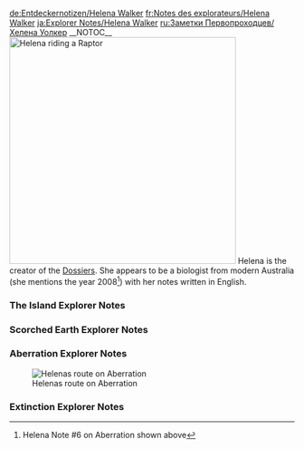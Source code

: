 <noinclude>
{{Include}}
{{ambox
| color = yellow
| icon = Carbonemys.png
| type = If you came directly to this page you can find the other Explorer Notes on page [[Explorer Notes]].
| info =
}}
[[de:Entdeckernotizen/Helena Walker]]
[[fr:Notes des explorateurs/Helena Walker]]
[[ja:Explorer Notes/Helena Walker]]
[[ru:Заметки Первопроходцев/Хелена Уолкер]]
{{MissingTranslations|es|it|pl|pt-br|th}}
</noinclude>__NOTOC__
[[File:Helena.jpg|thumb|400px|right|Helena<ref>[https://survivetheark.com/index.php?/articles.html/mysterious-mysteries-introducing-ark-digest-49-community-crunch-103-r557/ Digest 49, confirmation that Helena is the woman on the Box-Art]</ref> riding a [[Raptor]]]]
Helena is the creator of the [[Dossiers]]. She appears to be a biologist from modern Australia (she mentions the year 2008<ref>Helena Note #6 on Aberration shown above</ref>) with her notes written in English.

<div class="toccolours mw-collapsible mw-collapsed" style="background: none; border: none;">
===The Island Explorer Notes===
<div class="mw-collapsible-content">
{{Explorer Note
| title = Helena Note #1
| location = 
| transcript = I’ve lost count of how many sunrises I’ve seen since I arrived on this island. Hundreds, I’d imagine, yet each one seems more beautiful than the last. Sometimes, I like to take Athena out just before dawn and watch it while flying through the morning sky. It’s in these simple moments that I realize just how lucky I am.<br/><br/>Not that I was unhappy exploring the reefs and rainforests back, in Oz, but I wasn’t ever going to spot a Bronto stomping about the outback, was I? Since I got here, I’ve had the opportunity to study creatures that no other biologist has even witnessed. I’ll always be grateful for that.
| author = Helena
| icon = NoteHelena.png
| sound = Helena_ExpNote_(The Island)_01.ogg
}}

{{Explorer Note
| title = Helena Note #2
| location = 
| transcript = I’d been holding out for a change in weather before studying the wildlife of this island’s peculiar tundra region, but I think it’s safe to say that it’s not forthcoming. Clearly this planet has no axial tilt, and therefore, no seasons. That ice and snow isn’t melting anytime soon.<br/><br/>Can’t say I’m happy about it. The cold and I are not the best of mates, I can tell you that, but I’ll just have to suck it up. The climate during the Jurassic and cretaceous periods that many of this island’s creatures hail from was fairly uniform, so an arctic region is quite the oddity. It’d be plain stubborn of me not to have a Captain Cook.
| author = Helena
| icon = NoteHelena.png
| sound = Helena_ExpNote_(The Island)_02.ogg
}}

{{Explorer Note
| title = Helena Note #3
| location = 
| transcript = The tribe that calls themselves The Howling Wolves has really made this northern adventure a lot easier. Well, them and Athena. She’s right at home here. I don’t think I’ll ever be able to repay Rockwell for just up and giving me, an Argentavis. He’s said our conversations are payment enough, but I still feel guilty. I should remember to collect some floral samples for him while I’m here.<br/><br/>Anyway, tagging along with the wolves has been a good introduction to the region, but I think I’m ready to making my own way. To make real scientific conclusions, I need to observe these animals undisturbed in their natural habitat for long periods of time.
| author = Helena
| icon = NoteHelena.png
| sound = Helena_ExpNote_(The Island)_03.ogg
}}

{{Explorer Note
| title = Helena Note #4
| location = 
| transcript = What a day! There I am, putting the finishing touches on the mammoth dossier, when all of a sudden, a Tyrannosaurus starts attacking the herd. Strewth! A Tyrannosaurus wading through the bloody snow!<br/><br/>I asked The Howling Wolves at the nearest camp, and apparently, this is a common thing. They’re not new to the region. It just doesn’t make sense. How can a Tyrannosaurus survive in this climate? And how can the introduction of an apex predator not shift the entire ecosystem?
| author = Helena
| icon = NoteHelena.png
| sound = Helena_ExpNote_(The Island)_04.ogg
}}

{{Explorer Note
| title = Helena Note #5
| location = 
| transcript = Well, I've combed through more carnivore droppings, than I care to calculate, and I can't say they provided many answers. All the predators in this region have very similar diets. With so many different predators hunting the same prey, the populations of all these species shouldn't be sustainable. Yet I've found nothing to indicate that any population shift is actually happening.<br/><br/>It's just bizarre! The longer I'm here, the more I realize that this region shouldn't exist. Its climate is out of sync with the rest of the island, many of the creatures here are millions of years ahead of the dinosaurs and the ecosystem is almost static!<br/><br/>Something's off. I need to review my notes.
| author = Helena
| icon = NoteHelena.png
| sound = Helena_ExpNote_(The Island)_05.ogg
}}

{{Explorer Note
| title = Helena Note #6
| location = 
| transcript = Helena, you're a dipstick.<br/><br/>Going through my notes, I've realised that there are more predators than prey across this entire island by almost double. That's the opposite of how any ecosystem is supposed to work. I can't believe it took a Tyrannosaurus frolicking through the snow for me to see this. It's plain as day.<br/><br/>What to make of it? Add in the human factor, and it's impossible for this island to continue as it is by natural means. So, what, is this island's wildlife being monitored and curated somehow?<br/><br/>I should speak with Rockwell. Maybe he's come to a similar conclusion.
| author = Helena
| icon = NoteHelena.png
| sound = Helena_ExpNote_(The Island)_06.ogg
}}

{{Explorer Note
| title = Helena Note #7
| location = 
| transcript = I never thought this island was normal, exactly. I mean, there are giant obelisks floating in the sky, for Pete's sake. Not to mention that cave I found, which hid a platform similar to those found at the base of said obelisks. Well, similar except for those oddly shaped holes that were carved into its podium.<br/><br/>I guess I just didn't care about all that. So long as I had my beautiful, unique and untainted ecosystem to study, I was happy. But now...<br/><br/>No, I shouldn't write it off just yet. Not before I arrive at Rockwell's. There's still a chance that my data is off or, that I missed something obvious. I won't give up on my paradise just yet.
| author = Helena
| icon = NoteHelena.png
| sound = Helena_ExpNote_(The Island)_07.ogg
}}

{{Explorer Note
| title = Helena Note #8
| location = 
| transcript = I really need to visit Rockwell more. It's so energizing to be around someone of his experience that still has so much excitement for his work, and talking to him always helps me gain perspective.<br/><br/>As for the Island's ecological abnormalities, Rockwell reassured me that I was jumping to conclusions. He made a great point: Just because this place doesn't follow the scientific laws we're used to, doesn't mean it follows no scientific laws at all. After all, science is about discovery, and new discoveries can invalidate old principles.<br/><br/>So before I latch onto my theory, I need to gather more empirical evidence. Otherwise, I'm  no scientist.
| author = Helena
| icon = NoteHelena.png
| sound = Helena_ExpNote_(The Island)_08.ogg
}}

{{Explorer Note
| title = Helena Note #9
| location = 
| transcript = On Rockwell's recommendation, I've headed south to start an in depth study of the Island's marine life with the help of a tribe called the Painted Sharks. Because the ecosystem of the ocean that surrounds the Island is separate from the ecosystem on the mainland, correlating patterns between them might help me isolate and understand this island's scientific abnormalities.<br/><br/>Also, after freezing my ass off for so long, I could really use an extended stay on a tropical island. Marine biology was never my strongest field, but I do love the ocean. If nothing else, it should be beautiful there.
| author = Helena
| icon = NoteHelena.png
| sound = Helena_ExpNote_(The Island)_09.ogg
}}

{{Explorer Note
| title = Helena Note #10
| location = 
| transcript = The Painted Sharks have treated me like I'm the bloody queen since I showed them Rockwell's letter of recommendation. I don't think I've eaten better in my entire time on the Island. Not that it's a high bar, I'm a horrible cook. Oh, and they've been of tremendous help with my research, of course.<br/><br/>So far, my estimates of the predator-prey balance are consistent with the ecosystems on the mainland. The water is simply teeming with shoals of megalodons, and they are extremely aggressive. Perhaps that's a side effect of having limited prey? Sharks aren't known as territorial creatures. I'll have to study them further.
| author = Helena
| icon = NoteHelena.png
| sound = Helena_ExpNote_(The Island)_10.ogg
}}

{{Explorer Note
| title = Helena Note #11
| location = 
| transcript = Still no anwsers as to why the Megalodons are so territorial, but I was privy to something even more extraordinary: Megalodon Mating Behavior! No one's ever witnessed Great Whites rooting around back home, so that alone is monumental, but I got something even better.<br/><br/>I know, what could possibly top watching Megalodons having a naughty, right? Tracking the female! I was able to observe her for almost the full gestation period, and get this, it only lasts one week. One Week! No wonder the population is so high. These are spitting out pups forty-four times the rate of Aussie Great Whites.<br/><br/>I should compare how they behave in captivity.
| author = Helena
| icon = NoteHelena.png
| sound = Helena_ExpNote_(The Island)_11.ogg
}}

{{Explorer Note
| title = Helena Note #12
| location = 
| transcript = So, in addition to all of the oddities I found with wild megalodons, here's the real cherry on top: Taming them is a piece of piss. A bit of training and they're more obedient than the family dog.<br/><br/>Now, I've heard of sharks getting very rudimentary training over a year or so, but not to this extent. Certainly not so easily. Sharks aren't mammals or even avians, they're fish. They rely more on instinct, or to put it simply, they're not very smart. You shouldn't be able to ride one like a jet ski.<br/><br/>I'm trying to keep an open mind like Rockwell suggested, but this just feels wrong.
| author = Helena
| icon = NoteHelena.png
| sound = Helena_ExpNote_(The Island)_12.ogg
}}

{{Explorer Note
| title = Helena Note #13
| location = 
| transcript = Well, this seals it. Just when I thought I'd made some sense of the notes I took while visiting the Painted Sharks, I spotted the nail in the proverbial coffin: Roos. A whole herd of giant Roos were just hopping about the countryside like they'd always been there.<br/><br/>As much as I love Roos, they just shouldn't be here, period. They evolved in Oz and Oz only sixty million years after the dinosaurs went extinct among a bevy of other marsupials. If I know any genus, it's this one, and Procoptodon should not exist here.<br/><br/>This island isn't an ecosystem, its a zoo.
| author = Helena
| icon = NoteHelena.png
| sound = Helena_ExpNote_(The Island)_13.ogg
}}

{{Explorer Note
| title = Helena Note #14
| location = 
| transcript = Not too long ago, I thought this place was a far off utopia where I could study all the world's lost wonders. Now that I'm certain it's not natural at all, I have to say, it's lost a lot of luster.<br/><br/>Interference from mankind hasn't helped. Most tribes have learned to live in harmony with their slice of the island, but some aren't content with that. One is even trying to conquer all the others, and natural or not, this ecosystem won't be any better off if it's burned down in some great war.<br/><br/>The sunrises are still beautiful, though. At least nothing can change that.
| author = Helena
| icon = NoteHelena.png
| sound = Helena_ExpNote_(The Island)_14.ogg
}}

{{Explorer Note
| title = Helena Note #15
| location = 
| transcript = Of all the abnormalities that I've observed, the tamed Megalodons stick out to me. It was almost like they were stray dogs who were resocialized, as though they had a genetic history of human obedience.<br/><br/>Most of my observations have been in the wild, but I think I may learn a thing or two if I observe domesticated creatures more closely. I need to study their diets, their mating patterns, how they socialize with other species... all that.<br/><br/>Rumor has it that there's some woman that's tamed a whole mess of them all by herself, so many that they call her The Beast Queen of the Jungle. Maybe she'll have some useful insights.
| author = Helena
| icon = NoteHelena.png
| sound = Helena_ExpNote_(The Island)_15.ogg
}}

{{Explorer Note
| title = Helena Note #16
| location = 
| transcript = I suppose it was a bit naive of me to think that someone with the monicker of "Beast Queen" would roll out the red carpet. I guess I got used to all the friendly treatment that being an associate of Rockwell's earned me.<br/><br/>She did let me stay at least, and she hasn't instructed her dinosaurs to kill me yet, so that's a positive. Not that she'd really need the dinosaurs. If that glare of hers gets any more intense, I'll probably just burst into flames on the spot.<br/><br/>Strewth, I hope she eases up. Sifting through raptor excrement with someone watching is harder than you might think.
| author = Helena
| icon = NoteHelena.png
| sound = Helena_ExpNote_(The Island)_16.ogg
}}

{{Explorer Note
| title = Helena Note #17
| location = 
| transcript = There's nothing special about the diet of these tamed creatures when compared to their wild counterparts. Part of that is the Beast Queen's doing, as she takes them on regular hunting excursions for training purposes.<br/><br/>Curiously, they never have to range too far. There is an abundance of prey nearby, despite the size of her pack. That this has held true regardless of her domesticated creature's remarkable birth and growth rates makes it even more unusual.<br/><br/>Oh, and I did finally get her name - Li Mei-Yin. She's gotten a little less glarey, too. In hindsight, maybe starting by studying her animals' feces just gave her the wrong impression...
| author = Helena
| icon = NoteHelena.png
| sound = Helena_ExpNote_(The Island)_17.ogg
}}

{{Explorer Note
| title = Helena Note #18
| location = 
| transcript = The most interesting thing that I've observed about Mei-Ying's animals has been what they don't do - they never fight.<br/><br/>Among creatures that have been domesticated for generations like cats or dogs, that's normal, but there's a reason zoos keep their animals in separate enclosures. Certain instincts are hard to curb, and there should definitely be more disputes among such a diverse group.<br/><br/>Mei-Ying has even integrated a herd of herbivores into her army, as their thick hides have proven resistant to fire and explosives. Yet despite being surrounded by carnivores, they remain untouched. It doesn't make sense.<br/><br/>That's not to take anything away from Mei-Yin. She works hard to treat and train her animals well. She's not bad company either, at least when she's not mute and I don't go full biologist. Sometimes it's felt like speaking a new language, but it's been kind of refreshing.
| author = Helena
| icon = NoteHelena.png
| sound = Helena_ExpNote_(The Island)_18.ogg
}}

{{Explorer Note
| title = Helena Note #19
| location = 
| transcript = After going over my notes from Mei-Yin's camp, I've concluded that the animals on this island are not only used to humans, but used to captivity. Even with their accelerated growth rates, their behavior indicates that they have been regularly domesticated for decades at least. Otherwise, they'd never obey the whims of mankind so easily.<br/><br/>With that in mind, I believe that my theory about this island being curated is back in play. In fact, it's possible that not only are animal populations being controlled, but that the animals themselves are genetically modified. However, before I bring this to Rockwell, there's one more rumor that I want to confirm.
| author = Helena
| icon = NoteHelena.png
| sound = Helena_ExpNote_(The Island)_19.ogg
}}

{{Explorer Note
| title = Helena Note #20
| location = 
| transcript = This is the smoking gun. It has to be. I simply can't be convinced that this place is natural after finding an island populated entirely by carnivores.<br/><br/>Even if they fed off of each other, which is awfully dubious given that carnivore meat is much more likely to carry harmful parasites than herbivore meat, the landmass is so small and their population is so dense that they could never maintain it. Yet there it is, hidden away off the northeast coast of the Island. Someone would have to put them there on purpose.<br/><br/>There's no way that Rockwell can deny my theory now.
| author = Helena
| icon = NoteHelena.png
| sound = Helena_ExpNote_(The Island)_20.ogg
}}

{{Explorer Note
| title = Helena Note #21
| location = 
| transcript = As I expected, Rockwell couldn't deny my theory, but I can't say that I have his endorsement either. He didn't seem terribly engrossed in the subject, frankly. Something else seems to have captured his attention as of late: the Island's obelisks..<br/><br/>Apparently, Rockwell stumbled upon a way to interact with the towering monuments while spelunking, of all things. I guess he felt the need to scratch that old intrepid explorer itch of his. It's pretty impressive, considering his age.<br/><br/>Now that I think about it, the obelisks could be linked to my own findings. Their nature has always been a mystery, and Rockwell made some intriguing observations. I should follow up.
| author = Helena
| icon = NoteHelena.png
| sound = Helena_ExpNote_(The Island)_21.ogg
}}

{{Explorer Note
| title = Helena Note #22
| location = 
| transcript = Though I've been received by the Iron Brotherhood, they didn't seem very pleased to see me, especially when I mentioned Rockwell. That's a first. Add that to the rather deserted, gloomy state of their compound, and I'm starting to feel a bit apprehensive. Their leader can't return from his hunting expedition soon enough.<br/><br/>All I've confirmed so far is that yes, they gathered all of the artifacts Rockwell sought and yes, the artifacts were able to activate one of the obelisks. You'd think they'd be celebrating such a monumental discovery, but it's just killjoys as far as the eye can see. Go figure.
| author = Helena
| icon = NoteHelena.png
| sound = Helena_ExpNote_(The Island)_22.ogg
}}

{{Explorer Note
| title = Helena Note #23
| location = 
| transcript = I keep glancing at the artifact. I understand why the Iron Brotherhood's leader didn't want it. Since it has no apparent use, all it does is remind him of the tribesman who died seizing it from that giant spider.<br/><br/>Can it really be useless, though? They described the artifacts that activated the obelisk as looking similar to it, so I headed to the nearest obelisk to see if I could get a response. No luck. Maybe it activates something else?<br/><br/>Of course! The platform in the cave! It's a long shot, but it's the only thing I can think of that's similar to the obelisks. Definitely worth a try.
| author = Helena
| icon = NoteHelena.png
| sound = Helena_ExpNote_(The Island)_23.ogg
}}

{{Explorer Note
| title = Helena Note #24
| location = 
| transcript = Unbelievable! The artifacts perfectly fits one of the slots in the platform's pedestal. How did I not notice that right away? I really am a dipstick.<br/><br/>So if this key, such as it is, was acquired by activating one of the obelisks, then it follows that the other two keys can be obtained by activating the other two obelisks. Then, with all three keys, maybe this platform will lead to whatever is controlling the Island's ecosystem.<br/><br/>If the other obelisks work the way that the first one did, that means I have to find a whole mess of artifacts first, and I don't think I can do that alone...
| author = Helena
| icon = NoteHelena.png
| sound = Helena_ExpNote_(The Island)_24.ogg
}}

{{Explorer Note
| title = Helena Note #25
| location = 
| transcript = Well, the Howling Wolves are quickly tracking down the artifacts, but after hearing about what happened to the Iron Brotherhood, that's as far as they'll go. It's understandable, but it leaves me in a tight spot. If a giant spider and I get in a scrap, the spider's winning for sure.<br/><br/>Even with Athena on my side, I prefer to avoid danger, not confront it. My aim's piss poor and I've got fists like marshmallows. If I want a fair go at actually surviving whatever happens when the obelisk activates, I'll need backup.<br/><br/>Negotiation Notes: Don't mention feces. Don't look directly at the glare. Bring chili (UNBURNED).
| author = Helena
| icon = NoteHelena.png
| sound = Helena_ExpNote_(The Island)_25.ogg
}}

{{Explorer Note
| title = Helena Note #26
| location = 
| transcript = Now, I know you don't get a nickname like "Beast Queen" without being one tough lady, but when I saw that giant ape, I still thought we were buggered. Fortunately, Mei-Yin's got more intestinal fortitude than yours truly, and somehow, someway she was able to pull out a win. Glad I'm on her good side!.<br/><br/>I already found the second key, but I want to take a look around here before we head back through the portal. This ape either lived here, or was released when we activated the obelisk. Finding out how it survived in this isolated environment or how it got here could prove useful.
| author = Helena
| icon = NoteHelena.png
| sound = Helena_ExpNote_(The Island)_26.ogg
}}

{{Explorer Note
| title = Helena Note #27
| location = 
| transcript = So, these are the conquerors that I heard about way back when. Not a great first impression. Mei-Yin and I weren't quite mates, but watching her creatures get slaughtered like that certainly wasn't pleasant. I'm not a fan of the prisoner lifestyle, either.<br/><br/>The leader introduced himself as Gaius Marcellus Nerva, and he's not a complete bogan, I'll give him that. He let me keep my personal effects and our conversations have been civil so far. I get the feeling that'll change if I don't cooperate, though.<br/><br/>Not that I have much choice. They already took the keys. The only way I'm seeing this through is as a "guest" of the New Legion."
| author = Helena
| icon = NoteHelena.png
| sound = Helena_ExpNote_(The Island)_27.ogg
}}

{{Explorer Note
| title = Helena Note #28
| location = 
| transcript = This Nerva bloke's FIGJAM incarnate. He seems to think that he's Jupiter's gift to the Island or some rubbish like that. I think his ego was actually tangible when the Legion returned from to the obelisk with the third key and the head of a dragon in tow.<br/><br/>Sadly, as much as I would enjoy seeing him fall flat on his face, I need him and I need the New Legion. So, when he "asked" me to guide his forces to the hidden cave, I obliged without protest.<br/><br/>What he'll do with me afterwards, I don't know.
| author = Helena
| icon = NoteHelena.png
| sound = Helena_ExpNote_(The Island)_28.ogg
}}

{{Explorer Note
| title = Helena Note #29
| location = 
| transcript = When Nerva and his band return from the cave, they'll decide my fate, so this may be my final chance to reflect. I may as well take advantage of it.<br/><br/>I realize that had I just ignored the signs and accepted this paradise at face value, I'd still be happy and free. Would that have been better? I don't think so. After a lot of thought, I've decided that I'd rather die seeking the truth than living in an illusion. That, as Rockwell would say, is the path of a true scientist.<br/><br/>Not that I'm Galileo battling the church or anything, but hey, it's something to hold onto.
| author = Helena
| icon = NoteHelena.png
| sound = Helena_ExpNote_(The Island)_29.ogg
}}

{{Explorer Note
| title = Helena Note #30
| location = 
| transcript = Well, I'm not dead, and as it turns out, neither was Mei-Yin. In fact, it was her who freed me, and insisted we follow Nerva through the portal in the cave.<br/><br/>A horrifying scene awaited us. All of Nerva's men lay dead amongst the shards of a mysterious metal, but Nerva's body was missing. Forgetting my present company, I suggested a peaceful approach if we encountered him. That earned me one hell of a knockout punch.<br/><br/>When I came to, I searched the whole station, but the only signs of Mei-Yin and Nerva were a few ounces of dried blood. No bodies, and no victor.<br/><br/>There, floating outside the window and surrounded by machinery, was the very island that I had been living on, and it too was orbiting high above the Earth along with countless other stations just like it. The ecosystem on the Island wasn't just curated, it was completely artificial from the ground up!<br/><br/>What in the hell is all this, why would anyone construct it, and how could they have possibly kept it hidden from the world? I don't have the answers to any of these questions or the dozens of others that keep popping into my head, but somehow, I mean to find out. Somehow, I'll find the truth.
| author = Helena
| icon = NoteHelena.png
| sound = Helena_ExpNote_(The Island)_30.ogg
}}</div>
</div>

<div class="toccolours mw-collapsible mw-collapsed" style="background: none; border: none;">
===Scorched Earth Explorer Notes===
<div class="mw-collapsible-content">
{{Explorer Note
| title = Helena Note #1 (Scorched Earth)
| location = 
| transcript = I had to pick the desert. Why the hell did I pick the desert?<br/><br/>Well, I suppose "pick" is a rather strong word for it. I’m still not entirely certain just how I got that console working, but it suddenly started cycling through holographic images of different destinations far from the island that I’d been living on. Of course, I just had to go and press another button while it was showing off one that contained miles and miles of bloody desert, and here I am.<br/><br/>That’s just typical of me, isn’t it? Always leaping, never looking. Oh well, better make the best of it, and by that, I mean "better not die of heat exhaustion."
| author = Helena
| icon = NoteHelena.png
| sound = Helena_ExpNote_(Scorched Earth)_01.ogg
}}

{{Explorer Note
| title = Helena Note #2 (Scorched Earth)
| location = 
| transcript = My hunting skills are seriously out of practice. Not that I was ever spectacular, but I feel like I’d graduated from smashing bugs with a rock at some point.<br/><br/>At least I was thoroughly rewarded for my efforts. My hunch was spot on these big green bastards are carrying drinkable water on their backs, and thank goodness for that! I may have never known if I’d killed a red one first, since those carry oil instead. Far less useful when you’re dying of thirst, let me tell you.<br/><br/>I may be fighting the inevitable, though. I’m still on foot and still alone. Definitely miss Athena.
| author = Helena
| icon = NoteHelena.png
| sound = Helena_ExpNote_(Scorched Earth)_02.ogg
}}

{{Explorer Note
| title = Helena Note #3 (Scorched Earth)
| location = 
| transcript = I’m on a roll. By sheer coincidence, I stumbled into another group of survivors today, and they didn’t try to kill me or anything. If I didn’t know how probability actually worked, I’d say that this recent string of good luck is the universe making up for sending me to the bloody desert in the first place.<br/><br/>The caravaners were welcoming, and the creatures they ride are fascinating. They seem like dinosaurs, but they also appear to share some biology with camels. Bizarre! For all its oddities, the island never had anything like that.<br/><br/>I’ll have to study them… after a nap. All this desert survival’s left me knackered.
| author = Helena
| icon = NoteHelena.png
| sound = Helena_ExpNote_(Scorched Earth)_03.ogg
}}

{{Explorer Note
| title = Helena Note #4 (Scorched Earth)
| location = 
| transcript = If I’d ended up in this place instead of on that island, I’d have never imagined the ecosystem was natural. Not for two seconds.<br/><br/>Take these morellatops: they’re a cross between a ceratops, a morelladon and a camel, and the strangest part? There are places in its humps where you can stick a spigot and get clean drinking water. Tastes like piss, but not only is it safe, it doesn’t even harm the morellatops. It’s crackers.<br/><br/>Definitely the result of genetic engineering, but I knew that, didn’t I? It’s time to get to the “why.” Maybe studying the creatures here with my new perspective will yield some insight.
| author = Helena
| icon = NoteHelena.png
| sound = Helena_ExpNote_(Scorched Earth)_04.ogg
}}

{{Explorer Note
| title = Helena Note #5 (Scorched Earth)
| location = 
| transcript = Today, I caught a glimpse of what the caravaners call the "Endless Dunes". The desolate sea of sand that apparently surrounds the livable portion of the desert on all sides.<br/><br/>Now those dunes can't literally be endless, but it's easy to see why one would think that. Not only do they, stretch on to the horizon, but they're home to get to... get this... giant sand "worms" that will devour anything that sets foot in their domain.<br/><br/>I laughed that off at first. Then I saw a creature the size of a train burst up from the sand and devour a wild morellatops that had wandered into its territory. I suppose I'll just have to learn to walk without rhythm...
| author = Helena
| icon = NoteHelena.png
| sound = Helena_ExpNote_(Scorched Earth)_05.ogg
}}

{{Explorer Note
| title = Helena Note #6 (Scorched Earth)
| location = 
| transcript = As absurd as the Death Worms are, I see their purpose. They are a natural barrier.<br/><br/>If this whole place is a space station posing as a real ecosystem, then it needs to keep the wildlife and humans inside it contained in a way that appears natural. The island accomplished that by simply being an island, and the desert does it via the Death Worms.<br/><br/>Granted, a large population of predators with ludicrous kilocalorie needs would never last long in a place as devoid of prey, but as this is an artificial environment, the station can feed or, replace the Death Worms as needed. It's a little convoluted, but it makes sense.
| author = Helena
| icon = NoteHelena.png
| sound = Helena_ExpNote_(Scorched Earth)_06.ogg
}}

{{Explorer Note
| title = Helena Note #7 (Scorched Earth)
| location = 
| transcript = Time to go over the facts.<br/><br/>Like the island, this desert is a space station posing as a natural environment. It is inhabited by a large population of dangerous, genetically engineered creatures, and a small population of humans that are struggling to survive. This whole environment is then deliberately contained by a combination of a holographic horizon and natural barriers.<br/><br/>Assuming the other space stations are at all similiar, then this whole thing is starting to look like some kind of bizarre experiment on a grand scale. Yes, each station would represent an experimental group, and...<br/><br/>I'll have to continue this later. One of the caravan's scouts just returned in a panic. Something about rocks being alive, which is of course ridic.
| author = Helena
| icon = NoteHelena.png
| sound = Helena_ExpNote_(Scorched Earth)_07.ogg
}}

{{Explorer Note
| title = Helena Note #8 (Scorched Earth)
| location = 
| transcript = I long for the days when I thought a tyrannosaurus frolicking through the snow was the height of absurdity. Compared to yesterday, that seems commonplace.<br/><br/>As the scout had so eloquently put, the rocks were indeed alive. Alive, in the shape of a massive, bipedal golem and exceedingly angry. I was too shocked to scatter like the others when it charged, and for a moment, I was certain that I would die.<br/><br/>Then something even more ludicrous happened - lightning crashed into the golem, but it didn't come from the sky. It came from the mouth of a bloody dragon.<br/><br/>I don't recall much else. Fear and instinct pretty much took over for the rest of the day, and while that helped me survive, I'm once again on my own.
| author = Helena
| icon = NoteHelena.png
| sound = Helena_ExpNote_(Scorched Earth)_08.ogg
}}

{{Explorer Note
| title = Helena Note #9 (Scorched Earth)
| location = 
| transcript = I remember now, the dragon had a rider. Rather, the wyvern did. Two legs means its a wyvern. Strewth, listen to me, fighting to survive and still finding time for semantics.<br/><br/>The rider was covered up too well to get a good look at them. Could it have been Mei Yin? No, that's stupid. I don't know if she's even alive, much less in this desert with me. It would be just like her though, to have tamed the meanest thing here so quickly.<br/><br/>It's nice to pretend that a friend might be looking out for me, at least. We were sort of mates, right? Sort of.<br/><br/>I could really use one right now. A friend, I mean.
| author = Helena
| icon = NoteHelena.png
| sound = Helena_ExpNote_(Scorched Earth)_09.ogg
}}

{{Explorer Note
| title = Helena Note #10 (Scorched Earth)
| location = 
| transcript = Well, I found a new best mate. The little fuzzball isn't exactly what I meant, but I'll take her.<br/><br/>I've dubbed her species Renopila Amplexus. They're small, cuddly little herbivores, and as far as I can tell, taming one has no practical use. I just couldn't let the her starve to death, though. I guess all this rubbish with golems and wyverns has quelched what was left of my scientific instinct to leave nature to nature.<br/><br/>At least we provide each other with a little warmth at night, and her antics have helped to keep my spirits up. I suppose I'll need to give her a name.
| author = Helena
| icon = NoteHelena.png
| sound = Helena_ExpNote_(Scorched Earth)_10.ogg
}}


{{Explorer Note
| title = Helena Note #11 (Scorched Earth)
| location = 
| transcript = I may have been wrong about Renopila not having a practical use. Earlier today, my furry new companion started bouncing around so excitedly that I couldn't calm her down, and then soon enough it started raining.<br/><br/>I brushed that off as a coincidence, but soon after filling my waterskins and setting off once more, she started acting skittish. I decided to find shelter just in case, and within minutes light rainfall had turned into an electrical storm.<br/><br/>I'll need more evidence to draw any firm conclusions of course, but I wouldn't mind having a fuzzy little weather radar with me.<br/><br/>You know... It's a little on the nose, but Radar's not a bad name.
| author = Helena
| icon = NoteHelena.png
| sound = Helena_ExpNote_(Scorched Earth)_11.ogg
}}

{{Explorer Note
| title = Helena Note #12 (Scorched Earth)
| location = 
| transcript = Thank goodness that I decided to find some high ground two days ago, or I'd have never spotted this settlement. That's twice now that I've stumbled into my own salvation. I can't count on that happening again. I'll need to stay here for a while and prepare before setting out once more.<br/><br/>Fortunately, the villagers are willing to let me trade work for supplies and shelter. Another stroke of luck, and another factor I can't rely on. On the Island, Rockwell's name got me far, but here I'm just another stranger. Not everyone will trust or help me. I need to be prepared to survive on my own.
| author = Helena
| icon = NoteHelena.png
| sound = Helena_ExpNote_(Scorched Earth)_12.ogg
}}

{{Explorer Note
| title = Helena Note #13 (Scorched Earth)
| location = 
| transcript = In some ways, surviving on my own was less work. At least then I wasn't conscripted into manual labor. Ugh, my whole body feels sore!<br/><br/>I bet I wouldn't have to work if I were as adorable as Radar. The whole village is in love with her. I swear, they spoil her like a furry little princess. <br/><br/>Rockwell would be livid about this arrangement. I can just hear him ranting about treating scholars with propriety. I hope the old Brit is doing well. Maybe when I've broken this mystery wide open, I'll figure out a way to get him off the Island and we can discuss it all over tea like old times.
| icon = NoteHelena.png
| sound = Helena_ExpNote_(Scorched Earth)_13.ogg
}}

{{Explorer Note
| title = Helena Note #14 (Scorched Earth)
| location = 
| transcript = While my mind still can't recall the last time I fired a gun, my muscle memory is much better. According to my would be instructor, I wasn't a complete disaster on the firing range.<br/><br/>I'm no pacifist. Death and violence are a part of life, that's just nature. Yet a gun still makes me a little uncomfortable. The idea of shooting at another human just seems instinctively wrong to me. I couldn't even fire at the New Legion back on the island.<br/><br/>But I need to pull my weight. The villagers have been welcoming and patient with me. For their sakes, I need to practice.
| author = Helena
| icon = NoteHelena.png
| sound = Helena_ExpNote_(Scorched Earth)_14.ogg
}}

{{Explorer Note
| title = Helena Note #15 (Scorched Earth)
| location = 
| transcript = I may have to put my freshly polished marksmanship skills to the test sooner than I thought. A hunting party spotted a swarm of giant mantises heading in our direction.<br/><br/>Yes, giant mantises. I haven't spotted them with my own eyes, but the villagers have spoken of them every now and again. They say the insects have these little hands that can actually grip and wield weapons or tools. Sounds absolutely loony, but so is the idea of a mantis swarm at all. They must share Ghost Mantis' distaste for cannibalism.<br/><br/>No one seems keen on fighting them, but they're too close to outrun. Hopefully they'll just pass us by.
| author = Helena
| icon = NoteHelena.png
| sound = Helena_ExpNote_(Scorched Earth)_15.ogg
}}

{{Explorer Note
| title = Helena Note #16 (Scorched Earth)
| location = 
| transcript = My hopes that the Mantises would ignore the village were unfounded, and I think we were all wondering if this morning's sunrise would be our last. Despite all my practice, my rifle felt heavy and foreign in my shaking hands as the swarm advanced. Fortunately, they weren't our only visitors.<br/><br/>The villagers erupted in cheers as lightning and fire tore through the advancing insects from above. Some chanted a name: Wali al Aswad. The rider, still hidden behind black robes, didn't acknowledge the ovation. With swift efficiency, their small flight of Wyverns decimated the Mantis swarm and made for the horizon.<br/><br/>Wali al Aswad... I need to meet this person, if only to thank them.
| author = Helena
| icon = NoteHelena.png
| sound = Helena_ExpNote_(Scorched Earth)_16.ogg
}}

{{Explorer Note
| title = Helena Note #17 (Scorched Earth)
| location = 
| transcript = Just who or what Wali al Aswad is depends on who you ask. Some of the villagers have attached a religious connotation to the figure, believing it to be some sort of heavenly guardian who appears to worthy in their time of need, One villager is even convinced Wali is an extraterrestrial.<br/><br/>I don't deal in beliefs. I deal in empirical evidence, and that means nothing about Wali is certain until I can meet them. I won't forget this village's kindness, especially after granting me a morellatops and supplies for my journey, but this is why I'm here - to find answers.
| author = Helena
| icon = NoteHelena.png
| sound = Helena_ExpNote_(Scorched Earth)_17.ogg
}}

{{Explorer Note
| title = Helena Note #18 (Scorched Earth)
| location = 
| transcript = I'm definitely more prepared for this desert than before, and better equipped. With my morellatops offering a large, mobile supply of water and Radar looking out for the weather, the only threat I really have to worry about is major predators. Also giant golems.<br/><br/>I'm actually impressed with the shape I'm in, if I do say so myself. I think I even saw some ab definition the other day. Took me long enough. I've been living without sweets for ages, after all, You'd think I'd get fit much quicker.<br/><br/>Great, now I miss sweets. The things I'd to do taste chocolate again...
| author = Helena
| icon = NoteHelena.png
| sound = Helena_ExpNote_(Scorched Earth)_18.ogg
}}

{{Explorer Note
| title = Helena Note #19 (Scorched Earth)
| location = 
| transcript = It took weeks of searching, but I finally caught a glimpse of Wali al Aswad. I knew I was getting close when I found a series of fulgurite formations this morning, and sure enough, I spotted several wyverns later in the afternoon with a lone rider among them.<br/><br/>The rider clearly saw me too, because soon enough the wyverns were circling overhead. I waved and yelled in greeting, even calling out Mei Yin's name just in case. Yet without so much as a nod, the wyverns regrouped and flew off.<br/><br/>Wali's not a social butterfly it seems, but I'm not letting them off the hook that easily.
| author = Helena
| icon = NoteHelena.png
| sound = Helena_ExpNote_(Scorched Earth)_19.ogg
}}

{{Explorer Note
| title = Helena Note #20 (Scorched Earth)
| location = 
| transcript = Of course Wali lives on a bloody mountain. Of course they do. I saw their wyverns land at the summit yesterday, and they haven't left. This has to be their home...unfortunately.<br/><br/>The paths were too narrow for my morellatops, so I had to leave it behind. It should know to wander off if I don't return for it, not that I can really afford to worry about it. The climb's doing a fine job of kicking my ass even without distractions.<br/><br/>I swear, if I don't have a six pack after climbing a mountain in the bloody desert, I'm going to be awfully cross.
| author = Helena
| icon = NoteHelena.png
| sound = Helena_ExpNote_(Scorched Earth)_20.ogg
}}

{{Explorer Note
| title = Helena Note #21 (Scorched Earth)
| location = 
| transcript = I don't know what kind of reception I expected when I reached the summit, but laughter wasn't one of them. Yet that was exactly what I heard when I finally let myself collapse and started flinging every obscenity I could think of at this damned mountain - the bemused laughter of an old woman.<br/><br/>Wali al Aswad is definitely no guardian angel. She was quick to dismiss those particular rumors with remarks about how the gods have abandoned this wretched place.<br/><br/>As long I avoided that subject though, she's welcomed my questions with surprising warmth, though often enigmatically. I have a feeling that I'll need to be patient with her.
| author = Helena
| icon = NoteHelena.png
| sound = Helena_ExpNote_(Scorched Earth)_21.ogg
}}

{{Explorer Note
| title = Helena Note #22 (Scorched Earth)
| location = 
| transcript = It turns out that I didn't find Wali al Aswad. She found me.<br/><br/>While the portal I used to get here opened with little fanfare on my end, apparently the other side created quite the spectacle. According to Wali, it was easy for her to spot from atop her wyvern, and she started tailing me soon afterwards. I guess her timely interventions were no coincidence.<br/><br/>She didn't seem very surprised when I told her about the obelisks, their guardians or even that this desert is actually a space station. Either she knows more than she's saying, or experience has grinded the surprise right out of her.
| author = Helena
| icon = NoteHelena.png
| sound = Helena_ExpNote_(Scorched Earth)_22.ogg
}}

{{Explorer Note
| title = Helena Note #23 (Scorched Earth)
| location = 
| transcript = I really missed flying. There's no replicating the feeling, and no replacement for seeing a sunrise amongst the clouds.<br/><br/>Wali probably started these wyvern riding sessions just to give herself an escape hatch when our conversations get too personal, but I can't say I mind. Despite their appearance, riding a wyvern is just as pleasant as riding an argentavis, even without a saddle. By design, perhaps?<br/><br/>No matter. Genetically engineered or not, they are magnificent creatures. It's a risky proposition, but I absolutely must observe them in the wild sometime. I can't pass up an opportunity like that.
| author = Helena
| icon = NoteHelena.png
| sound = Helena_ExpNote_(Scorched Earth)_23.ogg
}}

{{Explorer Note
| title = Helena Note #24 (Scorched Earth)
| location = 
| transcript = Now that Wali has deemed by wyvern riding skills acceptable, she's finally agreed to show me around the region.<br/><br/>From what I can gather, Wali has been here for a very long time, maybe longer than Rockwell was on the island. She knows the history of every village and ruin. Apparently there was once a great city to the southeast, but it was wiped out at some point.<br/><br/>She's still mum on a lot of details, but I'll just have to keep prying. Radar's been helpful in that regard. Wali definitely seems to be in a better mood when the fuzzball's around. That little charmer's certainly earned her keep.
| author = Helena
| icon = NoteHelena.png
| sound = Helena_ExpNote_(Scorched Earth)_24.ogg
}}

{{Explorer Note
| title = Helena Note #25 (Scorched Earth)
| location = 
| transcript = I'm grateful that Wali allows me time to study the local wildlife, but I suspect she only does so out of amusement. She always says something like, "Why do you spend so much time on these scribbles that no one will read?"<br/><br/>I never have a good retort. It's true that no one else may ever read my dossiers, as I have no way to reproduce or distribute them as long as I'm trapped on one of these space stations. When I started them, they were a passion project, created out of my love for nature and its creatures.<br/><br/>Now? I guess they're just part of my identity. Writing them helps remind me who I am.
| author = Helena
| icon = NoteHelena.png
| sound = Helena_ExpNote_(Scorched Earth)_25.ogg
}}

{{Explorer Note
| title = Helena Note #26 (Scorched Earth)
| location = 
| transcript = I can't believe it! Wali spotted someone wandering in the desert the other day, and it turned out to be none other than Edmund Rockwell! I just about burst into tears when I recognized him.<br/><br/>Apparently, he heard that Nerva was holding me captive and sought to negotiate my release. That lead him to the cave, and eventually he wound up here. Awfully sweet of him to go through all that trouble for my sake!<br/><br/>Strangely, Wali claims that she saw a portal open up far away from her territory shortly before mine did. I guess that was Rockwell's, though Wali arrived at the scene too late to track him. Rockwell theorized that the portals may have taken us through time as well as space. Considering my present company, I'm inclined to agree with him.
| author = Helena
| icon = NoteHelena.png
| sound = Helena_ExpNote_(Scorched Earth)_26.ogg
}}

{{Explorer Note
| title = Helena Note #27 (Scorched Earth)
| location = 
| transcript = Wali has been much quieter since we found Rockwell. I guess she's just letting us catch up. However, she did say something interesting when we were recounting Nerva's ambitions for the Island.<br/><br/>"This place would never allow anyone to master it," she said, and when I asked her to explain, she told me that the great city to the southeast was destroyed by the obelisk itself.<br/><br/>Now it's just conjecture, but it's interesting to think about. Could the curators of these stations be monitoring human behavior and clipping its wings should the survivors ever band together and fly too close to the sun? If each station represents a different group in a larger experiment, "resetting" human progress would make a lot of sense.<br/><br/>It's a bit grim though, isn't it? Yikes.
| author = Helena
| icon = NoteHelena.png
| sound = Helena_ExpNote_(Scorched Earth)_27.ogg
}}

{{Explorer Note
| title = Helena Note #28 (Scorched Earth)
| location = 
| transcript = I don't think Rockwell's been sleeping much. I awoke last night to find him studying a strange piece of metal by firelight. I guess some tribe gave it to him as a gift, along with a very familiar looking artifact.<br/><br/>I insisted that we show those items to Wali, and she recognized them as the property of this station's lone guardian. With all that she knows, I'm not surprised that she's activated the obelisks before. Hell, it sounds like the old battle ax has even slain the beast herself!<br/><br/>Since we have said guardian's artifact, Wali says that we can leave this station at any time. I suppose we may as well. Rockwell's eager to depart, and as much as I like Wali, I've had my fill of sand.
| author = Helena
| icon = NoteHelena.png
| sound = Helena_ExpNote_(Scorched Earth)_28.ogg
}}

{{Explorer Note
| title = Helena Note #29 (Scorched Earth)
| location = 
| transcript = The transporter that can take us back to the "control center"  station is in the ruins of another city, south of the mountains. Wali believes that it was destroyed by the obelisks, just like the city in the southeast.<br/><br/>I didn't press her for details, not that I'd have gotten any. Wali's more tight lipped about those ruins than anything. I had to practically beg her to take me to the southeastern city, and while we were there, she spent most of her time just gazing out into the distance.<br/><br/>No sense in bringing her mood down with that rubbish now. After all that she's done for me, I'd like give her a nice, proper farewell.
| author = Helena
| icon = NoteHelena.png
| sound = Helena_ExpNote_(Scorched Earth)_29.ogg
}}

{{Explorer Note
| title = Helena Note #30 (Scorched Earth)
| location = 
| transcript = Having seen us through the ruins and safely to the platform, Wali has taken her leave. After doing so much for me, I was sad to see her go, but at least I got her to smile before she left. Well, me and Radar. I can't very well take the little critter with me, so I officially gave Wali ownership of her. They'll be good for each other, I think.<br/><br/>Gah, I wrote "Wali" up there. Twice! I suppose old habits die hard, but it's not really her name, is it? I always knew that was the case, but she'd never told me to call her anything else. At least not until now.<br/><br/>Well at any rate - cheers, Raia. It was a pleasure to have known you.
| author = Helena
| icon = NoteHelena.png
| sound = Helena_ExpNote_(Scorched Earth)_30.ogg
}}</div>
</div>

<div class="toccolours mw-collapsible mw-collapsed" style="background: none; border: none;">
===Aberration Explorer Notes===
<div class="mw-collapsible-content">
{{Explorer Note
| title = Helena Note #1 (Aberration)
| location = 
| transcript = Bloody hell, this place is weird. Don't get me wrong, it's fascinating too. Such an abundance of underground flora is completely unheard of, and because so many of the plants here are bioluminescent, the whole forest has an eery beauty to it.<br/><br/>That's just it though - eery is the operative word. I've been holding my rifle so tightly since we got here that I swear I've left dents in the grip.<br/><br/>We should have gone back to the Island. People know us there, they might have preferred help and supplies. Rockwell didn't want to hear it though, and I wasn't about to let him come here alone.
| author = Helena
| icon = NoteHelena.png
| sound = Helena_ExpNote_(Aberration)_01.ogg
}}

{{Explorer Note
| title = Helena Note #2 (Aberration)
| location = 
| transcript = "You can't surprise me anymore, life," I said. "After wyverns, golems and giant sand worms, I'm ready for anything."<br/><br/>"What about flying squid-bat-murder-monsters?" life replied.<br/><br/>"Well, that is mildly surprising," I conceded.<br/><br/>By which I mean, I shot and cursed at those things all afternoon. At least, when I wasn't running from them. Thankfully after thinning their numbers a little, they decided that Rockwell and I weren't worth the trouble. Let's hope they don't change their minds. I'm not sure I have enough ammunition left to fend them off again.<br/><br/>And yes, I know that FSBMM isn't the most scientific of monikers, but I'm bloody upset with them right now so that's what I'm calling them...along with some other names I'd rather not write down.
| author = Helena
| icon = NoteHelena.png
| sound = Helena_ExpNote_(Aberration)_02.ogg
}}

{{Explorer Note
| title = Helena Note #3 (Aberration)
| location = 
| transcript = While I can't say I'm enamored with this station's wildlife, I'm certainly grateful for its abundance of natural resources, particularly water. The permeability of the rocks here is astounding. The cavern walls are wet with condensation, and the floor is littered with pools of water.<br/><br/>After all that time in the desert, this is one change I can welcome with open arms! Thank God for hydration!<br/><br/>I don't mean that just for my own sake, either. Rockwell seems...distracted. The other day, I had to keep him from walking headlong into a poisonous mushroom. He wouldn't fare well in a harsher environment. Then again, at his age, I'm sure I'd lose a step too.
| author = Helena
| icon = NoteHelena.png
| sound = Helena_ExpNote_(Aberration)_03.ogg
}}

{{Explorer Note
| title = Helena Note #4 (Aberration)
| location = 
| transcript = There's no mistaking it. That was a giant, armored mole rat. Thankfully it wasn't aggressive, so I was able to get a good look at it.<br/><br/>Its appearance made me realize something that I'd taken for granted. Every creature I've encountered has some basis on either a known species, or human legend. Golems and wyverns never existed on Earth, but humans did write stories about them. Even the FSBMMs (still cross with them) appear to be a pastiche of known fauna.<br/><br/>What does that mean? Are the curators of these stations human, do they merely possess extensive knowledge of humans or am I grasping at straws? I can't say, but it's worth pondering.
| author = Helena
| icon = NoteHelena.png
| sound = Helena_ExpNote_(Aberration)_04.ogg
}}

{{Explorer Note
| title = Helena Note #5 (Aberration)
| location = 
| transcript = The FSBMMs returned, and I was right - I didn't have the firepower to fight them. Luckily someone else did.<br/><br/>It was incredible! I've never seen a human move that fast. One second, I'm a dead woman, and the next there's someone in glowing, silver armor tearing through those creatures like they were dodos. One got punched so hard it skipped off the cavern floor!<br/><br/>As if a superhuman savior wasn't shocking enough, when they lifted their visor, I found a familiar face. It was Mei-Yin! It took me a good minute to form a sentence after that. I must have looked like a complete dipstick, because I swear, she almost laughed.<br/><br/>At least I'm a living dipstick, and with her around, I just might stay that way.
| author = Helena
| icon = NoteHelena.png
| sound = Helena_ExpNote_(Aberration)_05.ogg
}}

{{Explorer Note
| title = Helena Note #6 (Aberration)
| location = 
| transcript = What's the saying? Absence makes the heart grow fonder? On the Island, I wasn't sure where I stood with Mei Yin, but now we've been catching up like best mates. She apologized for socking me in the face, I learned how she arrived here and that she got her new scar while battling Nerva to the death... you know. Best mate things.<br/><br/>She also introduced us to some of her new allies at her camp, and here's where it gets loony - they're from the future! Well, my future, anyway.<br/><br/>It all fits, doesn't it? I never met anyone from my future before, but Mei Yin and Rockwell are from my past and the technology here is beyond anything from my present. Clearly the current year is far beyond 2008, but by how much?
| author = Helena
| icon = NoteHelena.png
| sound = Helena_ExpNote_(Aberration)_06.ogg
}}

{{Explorer Note
| title = Helena Note #7 (Aberration)
| location = 
| transcript = The journey to the village was a bit tricky. Since Rockwell and I lack the high-tech armor the others wear, they had to help us along with rope ladders and zip-lines.<br/><br/>We made it eventually though, and it's quite the sight. The technology this tribe uses is incredible, although Rockwell was far more intrigued by it than I was. Mei Yin's friend, Diana, gave us the grand tour and he pelted her with questions the whole time.<br/><br/>Fortunately, Diana just smiled and answered his questions patiently. Apparently she was a pilot in her own time, which is the same era her fellow villagers are from. That there are so many people from one time period on one station seems unusual. I wonder what it means?"
| author = Helena
| icon = NoteHelena.png
| sound = Helena_ExpNote_(Aberration)_07.ogg
}}

{{Explorer Note
| title = Helena Note #8 (Aberration)
| location = 
| transcript = I have to convince them to stop! There's no way the station will allow this.<br/><br/>"This place would never allow anyone to master it."<br/><br/>If it weren't for Raia's warning, I'd be ecstatic about what they were creating. A gateway that can help us escape the station and reach the planet below? It's brilliant, but the obelisks will kill everyone here before we can complete it, just like they destroyed the village Raia told me about. I'm sure of it.<br/><br/>Bloody hell, I'm going to look like an absolute madwoman. I've barely settled in here and I'm already coming to them with doomsday prophecies. I'll need to convince Mei Yin and Diana first. They're my best bet.
| author = Helena
| icon = NoteHelena.png
| sound = Helena_ExpNote_(Aberration)_08.ogg
}}

{{Explorer Note
| title = Helena Note #9 (Aberration)
| location = 
| transcript = The tribe's leadership was surprisingly receptive to my ideas, but still a bit skeptical. Apparently they've already fiddled with one of the obelisks, and even damaged this station's control center. So while they believe my account of what happened in the desert, they think the threat is already contained. Thankfully Diana convinced them to lend me a small team to inspect the obelisk, just in case. Better than nothing, at least.<br/><br/>However, on this station, getting to an obelisk is something of a risky proposition. To reach them, we'll need to make a trip to the surface, which even Mei Yin says is dangerous. That means before I go, I'll need to get a crash course on that armor.
| author = Helena
| icon = NoteHelena.png
| sound = Helena_ExpNote_(Aberration)_09.ogg
}}

{{Explorer Note
| title = Helena Note #10 (Aberration)
| location = 
| transcript = My time in the desert may have given me some skill with firearms and helped me get fit - despite failing to give me washboard abs much to my chagrin - but I'm still no soldier. That was evident to anyone who saw me flailing around in the training yard these past few days.<br/><br/>If it weren't for Mei Yin and Diana, I'd still be crashing my TEK Armor into rocks or tripping over myself like a drunken dodo. Plus, I always feel less silly when there's someone to laugh at my mistakes along with me.<br/><br/>Fortunately Mei Yin will be accompanying me to the obelisks, so this whole thing won't rest in my unsteady, armored hands. Thank God!
| author = Helena
| icon = NoteHelena.png
| sound = Helena_ExpNote_(Aberration)_10.ogg
}}

{{Explorer Note
| title = Helena Note #11 (Aberration)
| location = 
| transcript = Mei Yin and I set out yesterday, alongside a bespectacled computer expert named Santiago. He'll be the one to actually examine the obelisk. He claims that he can hack into its terminal. If it's preparing to unleash a surge of power, as I suspect, then he says that he might be able to reroute it.<br/><br/>Rockwell, for his part, is staying behind. He's been aiding the village's scientists in their studies since we arrived and has become rather... engrossed. Every other sentence with him is about that bloody metal he named after himself. It's a bit troubling, but thankfully Diana said she'd look after him.<br/><br/>I can't spend time worrying after Rockwell now, though. The fate of that whole village might depend on this expedition. Focus up, Helena! Let's do this!
| author = Helena
| icon = NoteHelena.png
| sound = Helena_ExpNote_(Aberration)_11.ogg
}}

{{Explorer Note
| title = Helena Note #12 (Aberration)
| location = 
| transcript = The structure of this space station must be vastly different from the others to allow for these massive caverns. Is that uncommon, or do many of the stations vary so radically from one another? I've only seen three. For all I know, they could come in all shapes and sizes.<br/><br/>Speaking of different, Mei Yin's been fairly talkative since we left, at least for her. She'll still grow quiet sometimes, but instead of trying to burn me to death with invisible eye lasers, she stares into the distance and idly fiddles with her necklace. I think it depicts a plane or spaceship of some kind. I wonder where she got it?
| author = Helena
| icon = NoteHelena.png
| sound = Helena_ExpNote_(Aberration)_12.ogg
}}

{{Explorer Note
| title = Helena Note #13 (Aberration)
| location = 
| transcript = They weren't exaggerating when they said the surface was dangerous. Direct exposure to sunlight during the day will quickly burn a human to a crisp, even in this fancy armor.<br/><br/>That means we have to adjust our sleep schedules and wait just below the surface until night falls. When it does, we'll make a mad dash for the obelisk, let Santiago get in as much work as he dares, then run our asses back to safety.<br/><br/>Strewth! I thought that bloody desert was diabolical, but this tops it for sure! Why couldn't we do something simple, like flee from a pack of ravenous Allosaurus or something? This life I lead, I swear...
| author = Helena
| icon = NoteHelena.png
| sound = Helena_ExpNote_(Aberration)_13.ogg
}}

{{Explorer Note
| title = Helena Note #14 (Aberration)
| location = 
| transcript = Santiago's still going over his readings from last night, but even without them, it seems clear that the obelisk was behaving oddly. It was pulsing wildly and the ground beneath it received regular tremors, as if the whole station was on the verge of tearing itself apart. If this obelisk goes off, it could mean armageddon for every living thing here.<br/><br/>Despite this, Santiago is insisting on analyzing his readings. The scientist in me is proud of his dedication to hard evidence, but the part of me that would rather not be obliterated by a mysterious, high tech space station really wishes he would hurry the hell up.
| author = Helena
| icon = NoteHelena.png
| sound = Helena_ExpNote_(Aberration)_14.ogg
}}

{{Explorer Note
| title = Helena Note #15 (Aberration)
| location = 
| transcript = We shared our findings with the village by radio. Santiago's analysis confirmed what I suspected - the obelisks are highly unstable. They could be days away from reacting.<br/><br/>However, Santiago raised a good point. Even if the gateway project is shut down, we can't say for sure that it would stabilize the obelisks. It may be too late to dissuade the station from destroying the village. The only way to ensure our survival is to shut down the obelisks themselves.<br/><br/>According to Santiago, we can't do that from the obelisk's platforms, but he may be able to manipulate said platforms into teleporting us somewhere we could. Specifically? Into the heart of the station itself.<br/><br/>It's a huge risk, but it may be the only hope we have.
| author = Helena
| icon = NoteHelena.png
| sound = Helena_ExpNote_(Aberration)_15.ogg
}}

{{Explorer Note
| title = Helena Note #16 (Aberration)
| location = 
| transcript = I can't believe it! We actually made it! We're inside the station! There's a platform here that Santiago was able to lock onto. Perhaps it was used while the station was being built?<br/><br/>The architecture here is similar to that of the control center I encountered before - a jagged cavern of metal, lit by an unearthly blue glow. There's a constant hum all around us, likely from the power being sent to all areas of the station.<br/><br/>Hopefully Santiago is able to find a map on that console he's been messing with. Then all we have to do is find a control room and shut down the obelisks. Simple, right? Right…
| author = Helena
| icon = NoteHelena.png
| sound = Helena_ExpNote_(Aberration)_16.ogg
}}

{{Explorer Note
| title = Helena Note #17 (Aberration)
| location = 
| transcript = As we made our way deeper into the station, we passed through a massive chamber. It was so vast that I couldn't see the bottom of it from the bridge we were on. Yet it was packed full. From wall to wall, it was filled with specimen tubes, each containing creatures, fetuses or eggs.<br/><br/>I knew from the holograms that I'd seen on the Island's control center that each station created it's own creatures, but I'd never seen where the process actually occurred! There were specimens for every creature that lived on the station - from dinosaurs to huge, alien looking monsters. I would have loved to get more data from the room's consoles, but... <br/><br/>You know, after reading that aloud, I think Mei Yin was right. That idea really does sound stupid and dangerous. Good call.
| author = Helena
| icon = NoteHelena.png
| sound = Helena_ExpNote_(Aberration)_17.ogg
}}

{{Explorer Note
| title = Helena Note #18 (Aberration)
| location = 
| transcript = Ever since I saw those strange holograms in the Island's control center, I'd considered this possibility in the back of mind, but I wasn't prepared to confront it. Not directly.<br/><br/>The room was similar to the one with the creatures, if much smaller. Specimen tubes lined the walls in neat rows and columns, but these all held the same species: Homo sapiens.<br/><br/>They weren't clones, exactly, at least not of each other. Each one was unique, and they were all adults.<br/><br/>I suppose I came from somewhere like this too - designed in that control center and then created in this factory. Does that mean my memories, they're all transplants? Fake? No, impossible. They're too vivid, too detailed. Maybe, somehow, the station can reach back in time and just... copy someone.<br/><br/>That seems unlikely, but I think I'll cling to it. It makes me feel more... real. At least that way, someone actually lived my life. Even if it wasn't me.
| author = Helena
| icon = NoteHelena.png
| sound = Helena_ExpNote_(Aberration)_18.ogg
}}

{{Explorer Note
| title = Helena Note #19 (Aberration)
| location = 
| transcript = The human specimen room was hard on everyone, but I think it was the worst for Mei Yin. She's gone completely silent, trudging behind Santiago acting like an armored zombie. I've tried my best to explain everything and offer my support, but I'm not sure I helped.<br/><br/>When I think about it, it's incredible that she's made it this far with her sanity intact. In her time, they were nearly seven centuries away from inventing bloody gunpowder. The idea of a machine that creates human beings - and that it created you - would be unfathomable.<br/><br/>I hope she's all right, for all our sakes. Seeing her rattled like this makes me feel a lot less safe.
| author = Helena
| icon = NoteHelena.png
| sound = Helena_ExpNote_(Aberration)_19.ogg
}}

{{Explorer Note
| title = Helena Note #20 (Aberration)
| location = 
| transcript = We finally found it! This has to be the obelisk's control room. Fortunately, the consoles here were similar to the ones in the control center that I've used before, so I was able to help Santiago get started.<br/><br/>He's been working on it for a while now, muttering and cursing to himself the whole time. I can't blame him. This is some baffling shit we've... ha! No way! He just said he cracked it! It certainly sounded like he did, too. There was a loud hum and... <br/><br/>Oh. Those are roars. Lots of roars. Time to run, then! I'll finish this later.
| author = Helena
| icon = NoteHelena.png
| sound = Helena_ExpNote_(Aberration)_20.ogg
}}

{{Explorer Note
| title = Helena Note #21 (Aberration)
| location = 
| transcript = Right as Santiago finished hijacking the obelisk, the station unleashed a horde of creatures in self-defense, so we blasted the controls and ran like hell. Fortunately, Mei Yin's battle instinct brought her back to reality just in time, and she led the charge through a throng of fangs and claws, while Santiago and I did what we could as we raced to keep up.<br/><br/>Even though Santiago had prepared the platform for a quick getaway, it was a close call. I had to pull him through the portal just before it closed, but in the end, we made it. We're covered in guts and still a bit twitchy, but we made it!<br/><br/>Strewth, what a day! I need a pint and the world's longest nap, stat.
| author = Helena
| icon = NoteHelena.png
| sound = Helena_ExpNote_(Aberration)_21.ogg
}}

{{Explorer Note
| title = Helena Note #22 (Aberration)
| location = 
| transcript = You'd think I'd be more enthused. We saved the village, I confirmed the true nature of these space stations and when the gateway project is complete, we could actually escape this madness. It's all good news really, so why am I not thrilled?<br/><br/>I tried sketching some of the wildlife we've spotted on the way back the village, but I stopped halfway through. What's the point? In the desert, I told myself it was a form of self-expression, but is it really? If a machine created me to behave a certain way, am I expressing myself or the will of the machine?<br/><br/>I really need that pint. Maybe several.
| author = Helena
| icon = NoteHelena.png
| sound = Helena_ExpNote_(Aberration)_22.ogg
}}

{{Explorer Note
| title = Helena Note #23 (Aberration)
| location = 
| transcript = We contacted the village to tell them we succeeded. They were a lot more excited than we were. It was quite raucous actually - cheering, applause, and all that - enough that Santiago almost dropped the radio right out of his hands.<br/><br/>Even Mei Yin cracked a smile at that. She's coming around, if slowly. She just needed a bit of space, I think.<br/><br/>I'm starting to come to terms with everything myself. Even if my memories are someone else's or aren't real to begin with, what I've done since I arrived on these stations was my choice. What I do from now on is my choice. That's who Helena Walker is.<br/><br/>I think I'm okay with that.
| author = Helena
| icon = NoteHelena.png
| sound = Helena_ExpNote_(Aberration)_23.ogg
}}

{{Explorer Note
| title = Helena Note #24 (Aberration)
| location = 
| transcript = We got another call from the village, but this one wasn't celebratory. In fact, best we can tell, it was a distress call. Santiago couldn't quite clear up the signal, but it had that sort of tone. We heard Diana's voice, panicked shouts, and someone mentioned Rockwell.<br/><br/>Since then we've picked up the pace. Hopefully we can make it back in time to help, and the situation isn't as dangerous as it sounded. If something were to happen to Rockwell, I can't help but feel like it would be my fault for neglecting him.<br/><br/>Damn it all. We've got to hurry!
| author = Helena
| icon = NoteHelena.png
| sound = Helena_ExpNote_(Aberration)_24.ogg
}}

{{Explorer Note
| title = Helena Note #25 (Aberration)
| location = 
| transcript = I'd feared we would be too late, but I never expected the village to suffer such complete devastation. There were bodies and debris everywhere. I nearly retched at the sight. In the distance, I could just make out the culprit - a colossal, violet figure disappearing into the cavern's depths.<br/><br/>We raced to find Diana, but by the time we arrived, there was nothing we could do. She died of her wounds in Mei Yin's arms, somehow still smiling. However, before she passed, she was able to tell us the identity of the monster that had done this.<br/><br/>His name was Edmund Rockwell.
| author = Helena
| icon = NoteHelena.png
| sound = Helena_ExpNote_(Aberration)_25.ogg
}}

{{Explorer Note
| title = Helena Note #26 (Aberration)
| location = 
| transcript = I can't let Mei Yin go after Rockwell alone. It's my fault that he was here. He's my responsibility! So why am I huddled here, writing down my thoughts as though I'm too afraid to say them aloud?<br/><br/>For weeks, we've been besieged by monsters that Rockwell either bent to his will or created himself, but today Mei Yin finally grew sick of hiding. She grabbed every weapon and able bodied beast she could and left to hunt him down alone. I've never seen her like that. Even Nerva never made her eyes burn with such hatred.<br/><br/>Damn it, she's going to get herself killed and it will be my fault! But how can I shoot him? He's my oldest friend. He helped me when I had no one else.<br/><br/>But it's my fault, so I have to try. I have to!
| author = Helena
| icon = NoteHelena.png
| sound = Helena_ExpNote_(Aberration)_26.ogg
}}

{{Explorer Note
| title = Helena Note #27 (Aberration)
| location = 
| transcript = I caught up with Mei Yin and Rockwell among the flowing rivers of magma in the deepest pits of the caverns, where they were already in the midst of battle. By then, Rockwell had grown into a hulking monstrosity, lashing out with flailing tentacles.<br/><br/>I needed only one look at that hideous, misshapen face before I made up my mind. I fired until my trigger finger went numb, and together, we were able to divide his attention.<br/><br/>In his fury, Rockwell created a hole in the cavern floor, and with one final blow, Mei Yin forced him through it. She nearly fell in herself, but I managed to catch her arm just in time. Thank God I did. If she'd fallen…<br/><br/>Well, I'm just glad it's over.
| author = Helena
| icon = NoteHelena.png
| sound = Helena_ExpNote_(Aberration)_27.ogg
}}

{{Explorer Note
| title = Helena Note #28 (Aberration)
| location = 
| transcript = To Sir Edmund Rockwell,<br/><br/>Know that I choose to remember you not as the monster you were in your final moments, nor as the secretive, obsessive man you became after I found you in the desert. I should have seen the signs then. If I had, perhaps I wouldn't have to mark this empty grave.<br/><br/>This grave is for the man you were, and the man I will remember. He was the man who I'd talk and laugh with over tea long into the night, and the man who'd offer me supplies and a steed without a second thought. He was a scientist, a scholar and gentlemen. Wherever that man is, I hope he is at peace.<br/><br/>Your friend always,<br/><br/>Helena Walker
| author = Helena
| icon = NoteHelena.png
| sound = Helena_ExpNote_(Aberration)_28.ogg
}}

{{Explorer Note
| title = Helena Note #29 (Aberration)
| location = 
| transcript = The effects of the monster's rampage still linger. Mei Yin hasn't said a word since we returned. She just stares at that starship necklace, turning it over in her hand again and again. It took an hour of coaxing just to get her to eat.<br/><br/>At least the gateway project survived, through one miracle or another. Santiago is organizing the survivors into teams to complete it. He thinks they can finish it within two weeks.<br/><br/>I suspect I won't be welcome to join them when it activates. Not that I blame them. I brought Rockwell here with me. The people he killed, the destruction he caused... it's on my head. How could I ever ask forgiveness for that?
| author = Helena
| icon = NoteHelena.png
| sound = Helena_ExpNote_(Aberration)_29.ogg
}}

{{Explorer Note
| title = Helena Note #30 (Aberration)
| location = 
| transcript = The gateway is set to be complete tomorrow, so last night, I packed up my things and prepared to say my farewells. Santiago protested, but ultimately understood. Mei Yin, on the other hand... <br/><br/>I've never seen her break down like that. It caught me completely off guard, as did the part where she wouldn't let go of my wrist. She kept saying that she'd already lost too much, and that she couldn't lose anything else. I couldn't just leave after that, even if I could break free of that iron grip (which I doubt I could).<br/><br/>So that pretty much settled it. Tomorrow, the gateway will open, and we'll touch down on the planet below. We'll finally escape this mad experiment, and we'll do it together.
| author = Helena
| icon = NoteHelena.png
| sound = Helena_ExpNote_(Aberration)_30.ogg
}}

[[File:Helena Walker explore note on Aberration.jpg|thumb|Helenas route on Aberration]]
</div>
</div>

<div class="toccolours mw-collapsible mw-collapsed" style="background: none; border: none;">
===Extinction Explorer Notes===
<div class="mw-collapsible-content">

{{Explorer Note
| title = Helena Note #1 (Extinction)
| location = 
| transcript = It's been a while since my last entry, hasn't it? Between all that happened with Rockwell back on the station and the shock of arriving planetside, I've been in a bit of a rut. Even cataloguing the new species I've found has done little to ease my mind.<br/><br/>Things down here are so mental that some people are wondering if we were safer before. Honestly, they might be right. Maybe that was why we were trapped on those stations to begin with...<br/><br/>Luckily, Santiago's plans have given us all something to do. I'm hardly an ace with technology, much less giant bloody robots, but after all that's happened, I owe it to these people to lend a hand in whatever way I can.
| author = Helena
| icon = NoteHelena.png
| sound = Helena_ExpNote_(Extinction)_01.ogg
}}

{{Explorer Note
| title = Helena Note #2 (Extinction)
| location = 
| transcript = It's hard to believe that this is actually Earth, but the proof Santiago provided is undeniable. The lack of night is disconcerting though, unless you really enjoy apocalyptic events. Could the Earth's rotation have slowed down, or worse, stopped entirely? <br/><br/>No, that's rubbish. With the atmosphere out of control, all those abandoned buildings would have been decimated by wind and those giant creatures would never survive the shifting oceans, extreme temperatures and weakened magnetic field. Yet, if all those space stations above us could somehow form a magnetic barrier and repair the atmosphere...well anything's possible at this point. <br/><br/>Maybe that's their real  purpose, or maybe they're behind this mess in the first place. Whatever the truth is, I have to find it. There's no way I'm getting squashed by some monster before I do.
| author = Helena
| icon = NoteHelena.png
| sound = Helena_ExpNote_(Extinction)_02.ogg
}}

{{Explorer Note
| title = Helena Note #3 (Extinction)
| location = 
| transcript = These machines Santiago's building are brilliant! Somehow he's simplified the controls so that even a weirdo biologist like me can move these big blokes as if they're our own body. Me, piloting robots...I've completely lost control of my life, honestly.<br/><br/>Even Mei-Yin was able to synchronize with one, and for a second I swear she cracked the tiniest of smiles. I think that brought me more relief than the mechs themselves. She's fought so hard to get here, and been through so much, especially that nightmare with Rockwell and Diana. I hope that at the end of all this, I can help her find some shred of real happiness. She deserves it.
| author = Helena
| icon = NoteHelena.png
| sound = Helena_ExpNote_(Extinction)_03.ogg
}}

{{Explorer Note
| title = Helena Note #4 (Extinction)
| location = 
| transcript = I had a talk with Santiago today. A real one I mean, not the sarcastic banter that's his preferred method of communication. I was pretty surprised, I didn't think that had an off switch.<br/><br/>He'd been thinking about the cloning chambers we found back on the station. Are we clones of real people? If so, are we responsible for their actions? And what was the point of it? All questions I'd asked myself, but rarely had a chance to discuss.<br/><br/>I told him that we can't control any of that, and that all we were really responsible for is how we lived from now on. I'm not sure that's the answer he wanted, but for now that's the best I have.
| author = Helena
| icon = NoteHelena.png
| sound = Helena_ExpNote_(Extinction)_04.ogg
}}

{{Explorer Note
| title = Helena Note #5 (Extinction)
| location = 
| transcript = Why does it always feel like everyone's making sacrifices for me? Rockwell, Mei-Yin, Raia, Diana and now Santiago.<br/><br/>Just before we could finish powering on the mechs, the monsters finally attacked in force. Only one of the machines was operational, so Santiago used it to lure them away. By the time Mei-Yin and I managed to power on our suits and fend them off, he was gone. There was no sign of him.<br/><br/>Well it won't be for nothing, Santiago. With the tools you've given us, I'll find the truth behind all this. Then I'll have those better answers you were looking for, I promise.
| author = Helena
| icon = NoteHelena.png
| sound = Helena_ExpNote_(Extinction)_05.ogg
}}

{{Explorer Note
| title = Helena Note #6 (Extinction)
| location = 
| transcript = With Camp Omega compromised, we've decided to head for the wastes. There's not many of us left, and there's only three mechs remaining - piloted by Mei-Yin, myself and a fiery URE bloke named Kazuma - so we can't form that super weapon Santiago designed. That means if we run into anything too big or too nasty, it'll be trouble.<br/><br/>Yet we don't have a choice. The answers are somewhere in that wasteland, and hopefully safety along with them.<br/><br/>God, this whole piloting thing still feels bizarre, but I guess my nervous system just linked up with the machine really well. And it's what I wanted, isn't it? I'm finally something more than dead weight for other people to lug around, I can do my part. I just hope I don't let everyone down.
| author = Helena
| icon = NoteHelena.png
| sound = Helena_ExpNote_(Extinction)_06.ogg
}}

{{Explorer Note
| title = Helena Note #7 (Extinction)
| location = 
| transcript = The mutated creatures in this wasteland can be as vicious as they are grotesque, but so far we've been able to fend them off in the mechs. There've been a few close calls that have me worried though.<br/><br/>The other day, Mei-Yin just sort of charged in without warning and nearly got herself blindsided. Not that I'm any sort of tactical expert or anything, but it just seemed reckless. That's not an isolated incident either, she's constantly trying to take on more enemies than Kazuma and I. <br/><br/>I don't think it's a matter of ego. With Santiago gone, it's like she's put the burden of protecting the survivors on herself alone. Doesn't she realize that I'm right here, finally able to share the load? Somehow I need to make her see that.
| author = Helena
| icon = NoteHelena.png
| sound = Helena_ExpNote_(Extinction)_07.ogg
}}

{{Explorer Note
| title = Helena Note #8 (Extinction)
| location = 
| transcript = It's funny how the one subject that managed to put Mei-Yin at ease still had to do with fighting. After a fashion, anyway.<br/><br/>I'd said that I wanted to talk strategy, but mostly I just ended up showing her all the ridiculous tag team moves I'd been sketching out for our mechs. The Dossier Driver, The BioBeast Bomb, G'day Mei-t...this stuff was gold! I can't believe she didn't go for any of them, but at least she lightened up a bit.<br/><br/>For a while it was almost like we were back on the Island, failing to cook a decent meal and chatting about raptors. Bloody hell, you know your life's a mess when "the good old days" has you stranded on an island full of dinosaurs, don't you? Yet here we are...
| author = Helena
| icon = NoteHelena.png
| sound = Helena_ExpNote_(Extinction)_08.ogg
}}

{{Explorer Note
| title = Helena Note #9 (Extinction)
| location = 
| transcript = I'm still amazed we actually tried that, and more incredibly, it actually worked! When Mei-Yin said she wanted to try the Mei I Hel-p You maneuver, I thought maybe she'd taken a knock to the head, but we really pulled it off. If only Santiago was here to see it. What an absolute ripper!<br/><br/>To be honest though? I was terrified through the whole thing. I'm scared to death every time I get in that mech, but I'll keep doing it. I can't just rely on Mei-Yin all the time and even she can't fight all these battles alone. I think she's starting to see that too.
| author = Helena
| icon = NoteHelena.png
| sound = Helena_ExpNote_(Extinction)_09.ogg
}}

{{Explorer Note
| title = Helena Note #10 (Extinction)
| location = 
| transcript = I know it's likely that my memories are implants, but they're so clear that I still think of them as mine. They still shape me. Maybe it's just denial, but I can't help it.<br/><br/>I remember growing up in Darwin - the sunsets on the coast, the splendor and fury of the storms in the wet season, and volunteering in Kakadu whenever I could. I was an obnoxious little bugger, chasing after my next great discovery but usually just finding trouble. I suppose that hasn't changed, has it? I'm still just hopping from one adventure to another.<br/><br/>And after this over, if we find what we're looking for in this wasteland, what then? Will that be it, my last adventure?<br/><br/>Somehow I doubt it.
| author = Helena
| icon = NoteHelena.png
| sound = Helena_ExpNote_(Extinction)_10.ogg
}}

{{Explorer Note
| title = Helena Note #11 (Extinction)
| location = 
| transcript = Even though he's gone, Santiago keeps coming through for us. That signal he found, the one he talked to me about, I think we've finally locked onto it! We picked it up a few hours ago, and it's only been getting stronger!<br/><br/>With a bit of work, we should be able to triangulate its position. I'm not sure what exactly we'll find there, but if there's even the slightest chance that it's linked to those space stations or what happened to the planet, then we've got to investigate.<br/><br/>I think this is the spark we needed to lift everyone's spirits! We're one step closer!
| author = Helena
| icon = NoteHelena.png
| sound = Helena_ExpNote_(Extinction)_11.ogg
}}

{{Explorer Note
| title = Helena Note #12 (Extinction)
| location = 
| transcript = Why is this a debate? We finally have a clue and everyone wants to go hide in a cave and what, just try not to die? Sure, we don't know what lies at the other end of that signal, but that's the point! You climb the mountain to find out what's at the peak!<br/><br/>We vote on the matter tomorrow, and my stomach's passing the time by tying itself into knots. Could I really have come all this way just to be stopped dead by a few raised hands? Part of me thinks that even if I lose the vote, I should head off on my own, but well, there's a bit of a complication.<br/><br/>Mei-Yin is voting for the other side.
| author = Helena
| icon = NoteHelena.png
| sound = Helena_ExpNote_(Extinction)_12.ogg
}}

{{Explorer Note
| title = Helena Note #13 (Extinction)
| location = 
| transcript = Not everyone sees things the way I do, but that doesn't make them wrong. I owe Mei-Yin for reminding me of that fact. I can't remember exactly what it was I said to her, something about how the signal was the only thing in this bloody wasteland that mattered, but her reply stopped me cold.<br/><br/>"Your voice just then, it sounded like Rockwell's."<br/><br/>I didn't say much after that. For a change, Mei-Yin did most of the talking. Unlike me, she doesn't care about the mysteries of this place. The space stations, the end of the world, none of it. She just wants to keep us - me - safe.<br/><br/>I should be grateful for that. I mean, I am but...I need time to think.
| author = Helena
| icon = NoteHelena.png
| sound = Helena_ExpNote_(Extinction)_13.ogg
}}

{{Explorer Note
| title = Helena Note #14 (Extinction)
| location = 
| transcript = It's been a day of reversals, I guess. I'd slunk off to brood somewhere, and Mei-Yin tracked me down to talk, mostly about a subject we'd been avoiding: Diana. Since she opened my wound, she'd open hers, she said.<br/><br/>It didn't feel like a fair trade. The way she clutches that necklace, and how she smiles when she remembers the woman who gave it to her, there's a gentleness there that she offers to nothing else. To persevere with a wound so deep that it may never heal, her will will must be extraordinary, but...<br/><br/>Maybe it helps that we're limping onward together, and maybe as long as we're here to prop each other up, we'll see this through.<br/><br/>In the end, Mei-Yin changed her vote, and the ayes had it. We're following the signal.
| author = Helena
| icon = NoteHelena.png
| sound = Helena_ExpNote_(Extinction)_14.ogg
}}

{{Explorer Note
| title = Helena Note #15 (Extinction)
| location = 
| transcript = As the signal grew stronger, I'd been anticipating catching our first sight of the source. This afternoon, it finally happened.<br/><br/>It's a massive, monolithic structure that somehow looks ominous even on the horizon. I mean honestly, what was I expecting in a place like this, a pub? The ruins we've seen aren't exactly brimming with hospitality...or pints, for that matter. Sadly.<br/><br/>That said, it does seem to stand apart from the other buildings, almost as if it was built separately. That would make sense if it's connected to the stations somehow, and also explain why it has power. As to its purpose, well there's only one way to find out...
| author = Helena
| icon = NoteHelena.png
| sound = Helena_ExpNote_(Extinction)_15.ogg
}}

{{Explorer Note
| title = Helena Note #16 (Extinction)
| location = 
| transcript = This place is even more gigantic and foreboding up close. If the architects were trying to instill an impending sense of dread in their visitors, then well done, they absolutely nailed it. Really, I campaigned for us to come here and now even I'm wary about going inside. That's a bit embarrassing, isn't it?<br/><br/>Well no sense in putting it off. The entrance is too small for the mechs, which means we could be in for days of exploring it on foot. Of course, we could cover more ground if we split up, but given the building's aesthetic and my rudimentary knowledge of horror films, I've expressly advised against it.<br/><br/>All right, here we go. Let's see what we can find.
| author = Helena
| icon = NoteHelena.png
| sound = Helena_ExpNote_(Extinction)_16.ogg
}}

{{Explorer Note
| title = Helena Note #17 (Extinction)
| location = 
| transcript = There's a dark sort of beauty to this place. The technology we've found so far is beyond even our mechs or TEK armor, and there are rows upon rows of it, humming softly and pulsing with an eerie light. From the way it's organized, it almost looks like a library or a server room.<br/><br/>In fact, that's exactly what I suspect it is: an archive. In other words, my instincts were right! This is the place where we're finally going to uncover all the answers we've been seeking, it has to be! If the civilization that built those space stations stored their knowledge within these halls, the secrets behind everything we've been through must lie somewhere within.<br/><br/>All we need to do now is find a way to access it...
| author = Helena
| icon = NoteHelena.png
| sound = Helena_ExpNote_(Extinction)_17.ogg
}}

{{Explorer Note
| title = Helena Note #18 (Extinction)
| location = 
| transcript = We finally managed to get a terminal working, and well, this is it. I almost can't believe it, but I've finally found it! The mystery behind those stations, the whole reason we even exist, it's all right here!<br/><br/>According to this, those space stations are deliberately designed bio-domes called "ARKs," and they're exactly what they sound like: lifeboats. Whatever happened to the Earth, whether it was Element based technology like Santiago suspected or something else, these ARKs were built to preserve and cultivate life in all forms - fauna, flora and of course, human - safely separated from the planet's poisoned surface.<br/><br/>But something's gone wrong. There's all sorts of errors here...maybe that's why they turned into such death traps. There's something about a "Reseed Protocol" too.<br/><br/>I'll need time to look this over.
| author = Helena
| icon = NoteHelena.png
| sound = Helena_ExpNote_(Extinction)_18.ogg
}}

{{Explorer Note
| title = Helena Note #19 (Extinction)
| location = 
| transcript = Sorry if I'm a bit loopy, I've been deciphering the information we found for two days straight. Stuff sleep anyway, I run on data.<br/><br/>So, that Reseed Protocol I mentioned? Apparently, that's the endgame for the ARKs - they're supposed to return to the planet, and when they do, all the life they're cultivating will spread across the surface. In theory, this might make the Earth habitable again.<br/><br/>That's where the errors come in: the Reseed Protocol never initialized. I can't quite figure out why though, it just says the "conditions have not been met."<br/><br/>Damn it, that can't be it! All the answers are here, but this is the only terminal we've gotten working. I've got to find another way to access the archives. Maybe that artifact Mei-Yin mentioned? She said it was pulsing with some sort of energy, so it probably has power. I'll ask her to show me where it is.
| author = Helena
| icon = NoteHelena.png
| sound = Helena_ExpNote_(Extinction)_19.ogg
}}

{{Explorer Note
| title = Helena Note #20 (Extinction)
| location = 
| transcript = Before Mei-Yin even showed me what she'd found, I knew I was in for something bizarre, but I didn't think it would be quite like this.<br/><br/>When I reached out to touch the artifact she found, it felt like my hand was caught in its gravitational pull. I couldn't stop myself from touching it. Some of the details are fuzzy after that, but the next thing I knew, the artifact was gone. Instead, I was staring at an enchanting, diamond shaped object - a prism of raw, cosmic energy.<br/><br/>I didn't get the chance to examine it any further before Mei-Yin confiscated it for safety. I guess I can't blame her caution, but I'm fine! Really! Sure, my head feels like a cracked eggshell and there's still tingles running across my body, but I'm physically uninjured. Somehow I have to convince her to let me study it.<br/><br/>It's just...when I touched it the artifact, I felt something. Saw something. I need to understand.
| author = Helena
| icon = NoteHelena.png
| sound = Helena_ExpNote_(Extinction)_20.ogg
}}

{{Explorer Note
| title = Helena Note #21 (Extinction)
| location = 
| transcript = When I said that things got "fuzzy" when I touched the artifact, that's not really the whole truth. I remember bits and pieces of it - images, flipping across my vision in rapid succession. At first they were hard to distinguish, but now that Mei-Yin has allowed me to study the prism at a distance, they're gradually becoming clearer.<br/><br/>A man made of light, monsters roaring, a sky on fire...they didn't seem like memories. At least not mine. If the prism put those images in my head, well that's a little frightening, honestly.<br/><br/>Mei-Yin's right. I need to tread carefully here. As much as I want to know the prism's secrets, if I delve for them too deeply, I could lose myself to it. We both saw where that could lead, back in that violet pit. I should apologize for pushing the matter...
| author = Helena
| icon = NoteHelena.png
| sound = Helena_ExpNote_(Extinction)_21.ogg
}}

{{Explorer Note
| title = Helena Note #22 (Extinction)
| location = 
| transcript = By now, Mei-Yin and I can understand each other with only a handful of words. I just said I was sorry for being short with her, and that was that. She knows how much this means to me, and I know that she's just wants to protect me, even from myself.<br/><br/>I even told her about the images I'm seeing. She dismissed them as nonsense, but I'm not so sure. They're growing clearer with every day I spend studying the prism, and one in particular keeps coming up.<br/><br/>In it, I see a single room, in the depths of a cave. It is both a tomb and a throne - where a coffin like structure sits on a raised platform, surrounded by silvery metal and glowing crystals. The walls glimmer and a light shines down from above, or is it rising up from below? I can't tell.<br/><br/>What does it mean? Anything at all? Or do I really just need to get more sleep?
| author = Helena
| icon = NoteHelena.png
| sound = Helena_ExpNote_(Extinction)_22.ogg
}}

{{Explorer Note
| title = Helena Note #23 (Extinction)
| location = 
| transcript = Possible hallucinations aside, the prism itself is fascinating. It's similar to one of Santiago's hard light constructs, but it seems more solid. At first I suspected it was plasmal Element, but I'm beginning to think that's unlikely.<br/><br/>However, I do know one thing for certain: its shape. Somehow, the prism has the same size and profile as the slot in the center of our wrist implants! Yes, yes, that may seem obvious, but I was so distracted by everything else that I never noticed.<br/><br/>So is that what it's for then? Am I meant to just pop it in there like a data drive? Oh God, what if that's all it is? Did I go through all this trouble just to see a family of cyborgs' holiday photo album? "Wait, do that one again! Mum closed her optical lenses!"<br/><br/>I joke, but if it really was just something mundane, if there were no answers...what would I do then?
| author = Helena
| icon = NoteHelena.png
| sound = Helena_ExpNote_(Extinction)_23.ogg
}}

{{Explorer Note
| title = Helena Note #24 (Extinction)
| location = 
| transcript = After studying the prism for all this time, I'm only certain of one thing - if I insert it into my implant, something will change forever. Myself, probably, but maybe not. Who's to say I'd even survive the experience? Whatever the case, I think that's what it wants from me, and it wants it urgently.<br/><br/>And me? I still want answers, but I keep seeing Rockwell's mutated visage and hearing Mei-Yin's words. Is this how he felt, towards the end?<br/><br/>Well I won't make his mistakes. Mei-Yin, Raia, Santiago and all the others who have helped me get here made sure of that. I'll only use the prism if I'm sure it can't hurt the people I care about, and if that means never learning the ultimate truth of the ARKs? So be it.
| author = Helena
| icon = NoteHelena.png
| sound = Helena_ExpNote_(Extinction)_24.ogg
}}

{{Explorer Note
| title = Helena Note #25 (Extinction)
| location = 
| transcript = Up until now, the images I've been seeing have been brief and disconnected, like a collage, but this last dream was different. It was a full, coherent vision - if it a bit abstract.<br/><br/>In it, I saw violet fingers clawing at bedrock, knuckle deep in soil. They reached further, stretching, splitting and spreading like a web as stone crumbled beneath them, until at last they found a molten heart, its cadence soft and steady. Without pity, they grasped it in their twisting tendrils and squeezed. The heart's rhythm slowed, then stopped altogether, and at last it turned to cold, lifeless stone.<br/><br/>As the heart died, strings of shadow shot from the violet fingers. I traced the them across cracked and drying flesh, and when the strands ended I saw it - an army of monstrous shadows, hunting for even the smallest glimmer of light. And they were marching right towards me.
| author = Helena
| icon = NoteHelena.png
| sound = Helena_ExpNote_(Extinction)_25.ogg
}}

{{Explorer Note
| title = Helena Note #26 (Extinction)
| location = 
| transcript = Any thought of those images being hallucinations evaporated when Kazuma came back from his scouting run this morning. An army of monsters is headed our way, and I don't think it's a coincidence.<br/><br/>They're after the prism, that has to be it. So if I get rid of it...no, I don't think that will work. Those monsters won't stop with the prism, they'll devour everyone who came into contact with it. Somehow I just get that feeling.<br/><br/>Ugh, why am I only getting visions of how doomed we are? Show me something I can do to save my friends, you lambent little bludger!<br/><br/>Damn it all. Maybe I'll think of something once we're on the move. For now, we've got to get the hell out of here.
| author = Helena
| icon = NoteHelena.png
| sound = Helena_ExpNote_(Extinction)_26.ogg
}}

{{Explorer Note
| title = Helena Note #27 (Extinction)
| location = 
| transcript = I've only slept once since leaving the archives, but in that brief moment of respite, another vision came to me.<br/><br/>I saw a ladder, stretching from beneath the earth to high above the clouds. I was climbing it, ascending rung by rung, and carrying someone over my shoulder. Our pace was slow but patient. Somewhere beyond the sky, I was sure the ladder had an end, even if I couldn't see it.<br/><br/>From below, monsters roared and raged. They couldn't climb the ladder, and they couldn't reach us. Even the tallest of them - a towering King of Death - could not harm us, and as I climbed, I could see a familiar light shining from within my wrist.<br/><br/>Is that it? Is that how I can help everyone, or was that me just seeing what I wanted to? I need to decide, and soon. We're running out of time.
| author = Helena
| icon = NoteHelena.png
| sound = Helena_ExpNote_(Extinction)_27.ogg
}}

{{Explorer Note
| title = Helena Note #28 (Extinction)
| location = 
| transcript = I feel like my stomach has twisted itself into a cat's cradle. When Mei-Yin refused to give me the prism, I well...I stole it. I know she wants to keep me safe, but our backs are against the wall here. If there's a chance this thing can save us, then I need to have it within reach.<br/><br/>Still, I know the danger it poses, so I'll only use it as a last resort. Not to solve any ancient mystery or make a grand discovery, but to help her and everyone else. If things are dire and the prism's the only chance I have to help, then it's worth the risk.<br/><br/>I'm sorry, Mei-Yin, but we promised that we'd prop each other up, didn't we? Maybe this isn't how you envisioned it, but this is the only way I can hold up my end of the bargain. I hope you can forgive me.
| author = Helena
| icon = NoteHelena.png
| sound = Helena_ExpNote_(Extinction)_28.ogg
}}

{{Explorer Note
| title = Helena Note #29 (Extinction)
| location = 
| transcript = It worked. The prism, it worked, but I hesitated. Now we're only two. Only two, everyone else is dead. Everyone else. Am I dying too? Is this how it feels? Is that why I keep seeing the tomb? The tomb, again and again. The tomb, the throne and the ladder.<br/><br/>The ladder. I see it once more. I'm climbing still, above the clouds and into the stars. I think I see the end, but when I try to grab the next rung, my hand turns to dust. I try to scream, but I make no sound.<br/><br/>I'm slipping away. I see their faces. Rockwell, Raia, Diana, Santiago, Mei-Yin...I reach for them. I have to find purchase. There must be something I can grasp. Something.<br/><br/>The tomb. The tomb!
| author = Helena
| icon = NoteHelena.png
| sound = Helena_ExpNote_(Extinction)_29.ogg
}}

{{Explorer Note
| title = Helena Note #30 (Extinction)
| location = 
| transcript = I'm sorry, Mei-Yin. I'm sorry. The weight's all on your shoulders now. There's no one else who can carry it.<br/><br/>The tomb. The throne. You have to reach it. You have to take me there, to the Tomb of Ascension. I can show you the path, but you have to walk it alone. I wish it weren't true. I wish I could give you wings.<br/><br/>But I believe in your heart, so believe in mine. One last time. I need you to believe. Please. Ple...
| author = Helena
| icon = NoteHelena.png
| sound = Helena_ExpNote_(Extinction)_30.ogg
}}
</div>
</div>
